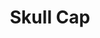 ---
title: "Skull Cap"
meta_title: "Skull Cap craft"
description: "Craft de Skull Cap"
rank: "e"
draft: false
name: "Skull Cap"
recipe_img: "https://wiki.pokexgames.com/images/a/a5/Skull_Cap.png"
level: 8
craft_time: 180
result: 1
value_npc: 1
ingredients:
  - name: "Sandbag"
    quantity: 12
    item_img: "https://wiki.pokexgames.com/images/5/52/SandbagMark.png"
    value_npc: 1
  - name: "Bone"
    quantity: 1
    item_img: "https://wiki.pokexgames.com/images/2/2c/Bone.png"
    value_npc: 1
  - name: "Style Point"
    quantity: 200
    item_img: "https://wiki.pokexgames.com/images/e/e0/Style_point.png"
    value_npc: 1
---